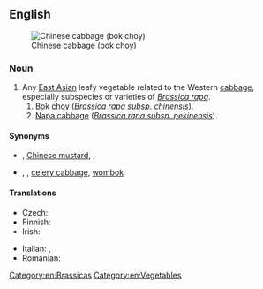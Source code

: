 ==English==
{{slim-wikipedia}}
[[Image:Bokchoy.jpg|thumb|Chinese cabbage (bok choy)]]

===Noun===
{{en-noun|-|s}}

# Any [[East Asian]] leafy vegetable related to the Western [[cabbage]], especially subspecies or varieties of ''[[Brassica rapa]]''.
## [[bok choy|Bok choy]] (''[[Brassica rapa subsp. chinensis]]'').
## [[napa cabbage|Napa cabbage]] (''[[Brassica rapa subsp. pekinensis]]'').

====Synonyms====
* {{sense|bok choy}} {{vern|Chinese chard}}, [[Chinese mustard]], {{vern|celery mustard}}, {{vern|spoon cabbage}}
* {{sense|napa cabbage}} {{vern|nappa cabbage}}, {{vern|Korean cabbage}}, [[celery cabbage]], [[wombok]] {{q|Australia}}

====Translations====
{{trans-top|leafy vegetable}}
* Czech: {{t|cs|čínské zelí|n}}
* Finnish: {{t+|fi|kiinankaali}}
* Irish: {{t|ga|cabáiste Síneach|m}}
{{trans-mid}}
* Italian: {{t|it|cavolo di Pechino|m}}, {{t|it|cavolo cinese|m}}
* Romanian: {{t|ro|varză chinezească|f}}
{{trans-bottom}}

{{trans-see|bok choy}}

{{trans-see|napa cabbage}}

[[Category:en:Brassicas]]
[[Category:en:Vegetables]]
